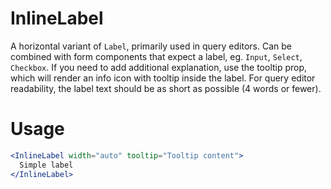 
# InlineLabel

A horizontal variant of `Label`, primarily used in query editors. Can be combined with form components that expect a label, eg. `Input`, `Select`, `Checkbox`.
If you need to add additional explanation, use the tooltip prop, which will render an info icon with tooltip inside the label.
For query editor readability, the label text should be as short as possible (4 words or fewer).

# Usage

```jsx
<InlineLabel width="auto" tooltip="Tooltip content">
  Simple label
</InlineLabel>
```

<Props of={InlineLabel} />
